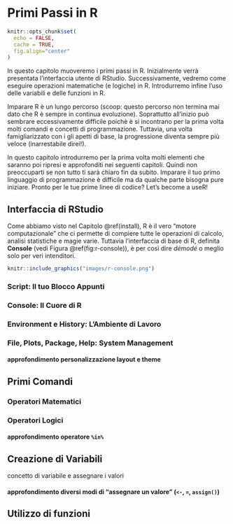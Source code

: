 # Primi Passi in R {#first-commands}


```r
knitr::opts_chunk$set(
  echo = FALSE,
  cache = TRUE,
  fig.align="center"
)
```

In questo capitolo muoveremo i primi passi in R. Inizialmente verrà presentata l'interfaccia utente di RStudio. Successivamente, vedremo come eseguire operazioni matematiche (e logiche) in R. Introdurremo infine l'uso delle variabili e delle funzioni in R. 

Imparare R è un lungo percorso (scoop: questo percorso non termina mai dato che R è sempre in continua evoluzione). Soprattutto all'inizio può sembrare eccessivamente difficile poichè è si incontrano per la prima volta molti comandi e concetti di programmazione. Tuttavia, una volta famigliarizzato con i gli apetti di base, la progressione diventa sempre più veloce (inarrestabile direi!).

In questo capitolo introdurremo per la prima volta molti elementi che saranno poi ripresi e approfonditi nei seguenti capitoli. Quindi non preoccuparti se non tutto ti sarà chiaro fin da subito. Imparare il tuo primo linguaggio di programmazione è difficile ma da qualche parte bisogna pure iniziare. Pronto per le tue prime linee di codice? Let's become a useR!

## Interfaccia di RStudio

Come abbiamo visto nel Capitolo \@ref(install), R è il vero "motore computazionale" che ci permette di compiere tutte le operazioni di calcolo, analisi statistiche e magie varie. Tuttavia l'interfaccia di base di R, definita **Console** (vedi Figura \@ref(fig:r-console)), è per così dire *démodé* o meglio solo per veri intenditori.

```r
knitr::include_graphics("images/r-console.png")
```



### Script: Il tuo Blocco Appunti
### Console: Il Cuore di R
### Environment e History: L'Ambiente di Lavoro
### File, Plots, Package, Help: System Management

#### approfondimento personalizzazione layout e theme

## Primi Comandi

### Operatori Matematici

### Operatori Logici

#### approfondimento operatore `%in%`

## Creazione di Variabili

concetto di variabile e assegnare i valori

#### approfondimento diversi modi di "assegnare un valore" (`<-`, `=`, `assign()`)

## Utilizzo di funzioni                                                             

###



